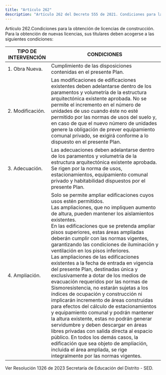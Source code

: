 ```yaml
---
title: "Artículo 262"
description: "Artículo 262 del Decreto 555 de 2021. Condiciones para la obtención de licencias de construcción."
---
```


Artículo 262.Condiciones para la obtención de licencias de construcción. Para la obtención de nuevas licencias, sus titulares deben acogerse a las siguientes condiciones:
 

| TIPO DE INTERVENCIÓN | CONDICIONES |
| --- | --- |
| 1. Obra Nueva. | Cumplimiento de las disposiciones contenidas en el presente Plan. |
| 2. Modificación. | Las modificaciones de edificaciones existentes deben adelantarse dentro de los paramentos y volumetría de la estructura arquitectónica existente aprobada. No se permite el incremento en el número de unidades de uso cuando éste no esté permitido por las normas de usos del suelo y, en caso de que el nuevo número de unidades genere la obligación de prever equipamiento comunal privado, se exigirá conforme a lo dispuesto en el presente Plan. |
| 3. Adecuación. | Las adecuaciones deben adelantarse dentro de los paramentos y volumetría de la estructura arquitectónica existente aprobada. Se rigen por la norma de usos, estacionamientos, equipamiento comunal privado y habitabilidad dispuestos por el presente Plan. |
| 4. Ampliación. | Solo se permite ampliar edificaciones cuyos usos estén permitidos. <br> Las ampliaciones, que no impliquen aumento de altura, pueden mantener los aislamientos existentes. <br> En las edificaciones que se pretenda ampliar pisos superiores, estas áreas ampliadas deberán cumplir con las normas vigentes, garantizando las condiciones de iluminación y ventilación en los pisos inferiores. <br> Las ampliaciones de las edificaciones existentes a la fecha de entrada en vigencia del presente Plan, destinadas única y exclusivamente a dotar de los medios de evacuación requeridos por las normas de Sismoresistencia, no estarán sujetas a los índices de ocupación y construcción ni implicarán incremento de áreas construidas para efectos del cálculo de estacionamientos y equipamiento comunal y podrán mantener la altura existente, estas no podrán generar servidumbre y deben descargar en áreas libres privadas con salida directa al espacio público. En todos los demás casos, la edificación que sea objeto de ampliación, incluida el área ampliada, se rige integralmente por las normas vigentes. |


 
Ver Resolución 1326 de 2023 Secretaría de Educación del Distrito - SED.